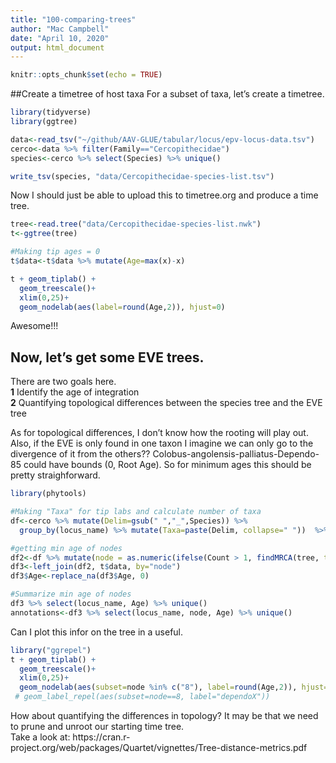 ```yaml
---
title: "100-comparing-trees"
author: "Mac Campbell"
date: "April 10, 2020"
output: html_document
---
```


```r
knitr::opts_chunk$set(echo = TRUE)
```

##Create a timetree of host taxa
For a subset of taxa, let's create a timetree.
```r
library(tidyverse)
library(ggtree)

data<-read_tsv("~/github/AAV-GLUE/tabular/locus/epv-locus-data.tsv")
cerco<-data %>% filter(Family=="Cercopithecidae")
species<-cerco %>% select(Species) %>% unique()

write_tsv(species, "data/Cercopithecidae-species-list.tsv")
```

Now I should just be able to upload this to timetree.org and produce a time tree.
```r
tree<-read.tree("data/Cercopithecidae-species-list.nwk")
t<-ggtree(tree)

#Making tip ages = 0 
t$data<-t$data %>% mutate(Age=max(x)-x)

t + geom_tiplab() +
  geom_treescale()+
  xlim(0,25)+
  geom_nodelab(aes(label=round(Age,2)), hjust=0)
```

Awesome!!!

## Now, let's get some EVE trees.
There are two goals here.    
__1__ Identify the age of integration      
__2__ Quantifying topological differences between the species tree and the EVE tree    

As for topological differences, I don't know how the rooting will play out. Also, if the EVE is only found in one taxon I imagine we can only go to the divergence of it from the others?? Colobus-angolensis-palliatus-Dependo-85 could have bounds (0, Root Age). So for minimum ages this should be pretty straighforward.

```r
library(phytools)

#Making "Taxa" for tip labs and calculate number of taxa
df<-cerco %>% mutate(Delim=gsub(" ","_",Species)) %>%
  group_by(locus_name) %>% mutate(Taxa=paste(Delim, collapse=" "))  %>% mutate(Count=n())

#getting min age of nodes
df2<-df %>% mutate(node = as.numeric(ifelse(Count > 1, findMRCA(tree, tips=strsplit(Taxa, " ")[[1]]), NA)))
df3<-left_join(df2, t$data, by="node")
df3$Age<-replace_na(df3$Age, 0)

#Summarize min age of nodes
df3 %>% select(locus_name, Age) %>% unique()
annotations<-df3 %>% select(locus_name, node, Age) %>% unique()

```

Can I plot this infor on the tree in a useful. 
```r
library("ggrepel")
t + geom_tiplab() +
  geom_treescale()+
  xlim(0,25)+
  geom_nodelab(aes(subset=node %in% c("8"), label=round(Age,2)), hjust=0)
 # geom_label_repel(aes(subset=node==8, label="dependoX"))

```
How about quantifying the differences in topology? It may be that we need to prune and unroot our starting time tree.    
Take a look at: https://cran.r-project.org/web/packages/Quartet/vignettes/Tree-distance-metrics.pdf     